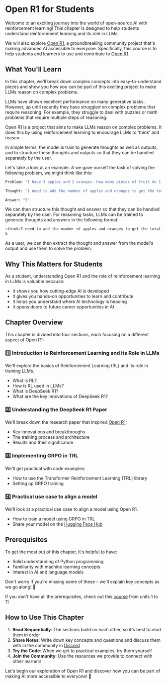# Open R1 for Students

Welcome to an exciting journey into the world of open-source AI with reinforcement learning! This chapter is designed to help students understand reinforcement learning and its role in LLMs.

We will also explore [Open R1](https://github.com/huggingface/open-r1), a groundbreaking community project that's making advanced AI accessible to everyone. Specifically, this course is to help students and learners to use and contribute to [Open R1](https://github.com/huggingface/open-r1).

## What You'll Learn

In this chapter, we'll break down complex concepts into easy-to-understand pieces and show you how you can be part of this exciting project to make LLMs reason on complex problems. 

LLMs have shown excellent performance on many generative tasks. However, up until recently they have struggled on complex problems that require reasoning. For example, they struggle to deal with puzzles or math problems that require multiple steps of reasoning. 

Open R1 is a project that aims to make LLMs reason on complex problems. It does this by using reinforcement learning to encourage LLMs to 'think' and reason. 

In simple terms, the model is train to generate thoughts as well as outputs, and to structure these thoughts and outputs so that they can be handled separately by the user. 

Let's take a look at an example. A we gave ourself the task of solving the following problem, we might think like this:

```sh
Problem: "I have 3 apples and 2 oranges. How many pieces of fruit do I have in total?"

Thought: "I need to add the number of apples and oranges to get the total number of pieces of fruit."

Answer: "5"
```

We can then structure this thought and answer so that they can be handled separately by the user. For reasoning tasks, LLMs can be trained to generate thoughts and answers in the following format:

```sh
<think>I need to add the number of apples and oranges to get the total number of pieces of fruit.</think>
5
```

As a user, we can then extract the thought and answer from the model's output and use them to solve the problem.

## Why This Matters for Students

As a student, understanding Open R1 and the role of reinforcement learning in LLMs is valuable because:
- It shows you how cutting-edge AI is developed
- It gives you hands-on opportunities to learn and contribute
- It helps you understand where AI technology is heading
- It opens doors to future career opportunities in AI

## Chapter Overview

This chapter is divided into four sections, each focusing on a different aspect of Open R1:

### 1️⃣ Introduction to Reinforcement Learning and its Role in LLMs
We'll explore the basics of Reinforcement Learning (RL) and its role in training LLMs.
- What is RL?
- How is RL used in LLMs?
- What is DeepSeek R1?
- What are the key innovations of DeepSeek R1?

### 2️⃣ Understanding the DeepSeek R1 Paper
We'll break down the research paper that inspired [Open R1](https://huggingface.co/open-r1):
- Key innovations and breakthroughs
- The training process and architecture
- Results and their significance

### 3️⃣ Implementing GRPO in TRL
We'll get practical with code examples:
- How to use the Transformer Reinforcement Learning (TRL) library
- Setting up GRPO training

### 4️⃣ Practical use case to align a model
We'll look at a practical use case to align a model using Open R1.
- How to train a model using GRPO in TRL
- Share your model on the [Hugging Face Hub](https://huggingface.co/models)

## Prerequisites

To get the most out of this chapter, it's helpful to have:
- Solid understanding of Python programming
- Familiarity with machine learning concepts
- Interest in AI and language models

Don't worry if you're missing some of these – we'll explain key concepts as we go along! 🚀

<Tip>

If you don't have all the prerequisites, check out this [course](/course/chapter1/1) from units 1 to 11

</Tip>

## How to Use This Chapter

1. **Read Sequentially**: The sections build on each other, so it's best to read them in order
2. **Share Notes**: Write down key concepts and questions and discuss them with in the community in [Discord](https://discord.gg/F3vZujJH)
3. **Try the Code**: When we get to practical examples, try them yourself
4. **Join the Community**: Use the resources we provide to connect with other learners

Let's begin our exploration of Open R1 and discover how you can be part of making AI more accessible to everyone! 🚀
